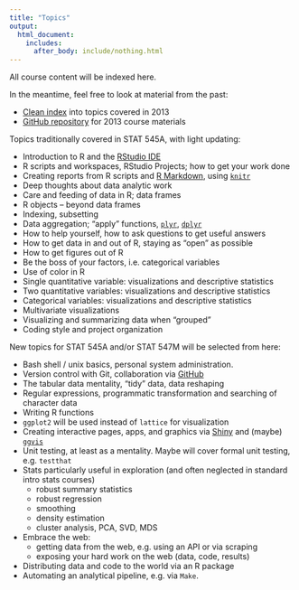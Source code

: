 ```yaml
---
title: "Topics"
output:
  html_document:
    includes:
      after_body: include/nothing.html
---
```


All course content will be indexed here.

In the meantime, feel free to look at material from the past:

  * [Clean index](http://www.stat.ubc.ca/~jenny/STAT545A/quick-index.html) into topics covered in 2013
  * [GitHub repository](https://github.com/jennybc/STAT545A_2013) for 2013 course materials

Topics traditionally covered in STAT 545A, with light updating:

  * Introduction to R and the [RStudio IDE](http://www.rstudio.com/products/rstudio/)
  * R scripts and workspaces, RStudio Projects; how to get your work done
  * Creating reports from R scripts and [R Markdown](http://rmarkdown.rstudio.com), using [`knitr`](http://yihui.name/knitr/)
  * Deep thoughts about data analytic work
  * Care and feeding of data in R; data frames
  * R objects -- beyond data frames
  * Indexing, subsetting
  * Data aggregation; "apply" functions, [`plyr`](http://plyr.had.co.nz), [`dplyr`](https://github.com/hadley/dplyr)
  * How to help yourself, how to ask questions to get useful answers
  * How to get data in and out of R, staying as "open" as possible
  * How to get figures out of R
  * Be the boss of your factors, i.e. categorical variables
  * Use of color in R
  * Single quantitative variable: visualizations and descriptive statistics
  * Two quantitative variables: visualizations and descriptive statistics
  * Categorical variables: visualizations and descriptive statistics
  * Multivariate visualizations
  * Visualizing and summarizing data when "grouped"
  * Coding style and project organization
  
New topics for STAT 545A and/or STAT 547M will be selected from here:

  * Bash shell / unix basics, personal system administration.
  * Version control with Git, collaboration via [GitHub](https://github.com)
  * The tabular data mentality, "tidy" data, data reshaping
  * Regular expressions, programmatic transformation and searching of character data
  * Writing R functions
  * `ggplot2` will be used instead of `lattice` for visualization
  * Creating interactive pages, apps, and graphics via [Shiny](http://shiny.rstudio.com) and (maybe) [`ggvis`](http://ggvis.rstudio.com)
  * Unit testing, at least as a mentality. Maybe will cover formal unit testing, e.g. `testthat`
  * Stats particularly useful in exploration (and often neglected in standard intro stats courses)
    - robust summary statistics
    - robust regression
    - smoothing
    - density estimation
    - cluster analysis, PCA, SVD, MDS
  * Embrace the web:
    - getting data from the web, e.g. using an API or via scraping
    - exposing your hard work on the web (data, code, results)
  * Distributing data and code to the world via an R package
  * Automating an analytical pipeline, e.g. via `Make`.

